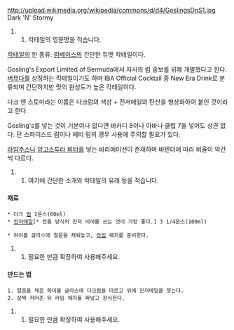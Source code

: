 http://upload.wikimedia.org/wikipedia/commons/d/d4/GoslingsDnS1.jpg
Dark 'N' Stormy

## 칵테일의 영문명을 적습니다.
[[칵테일]]의 한 종류. [[럼]]베이스의 간단한 듀엣 칵테일이다.

Gosling's Export Limited of Bermuda에서 자사의 럼 홍보를 위해 개발했다고 한다. [[버뮤다]]를 상징하는 칵테일이기도 하며 IBA Official Cocktail 중 New Era Drink로 분류되며 간단하지만 맛의 완성도가 높은 칵테일이다.

다크 앤 스토미라는 이름은 다크럼의 색상 + 진저에일의 탄산을 형상화하여 붙인 것이라고 한다.

Gosling's를 넣는 것이 기본이나 없다면 바카디 8이나 아바나 클럽 7을 넣어도 상관 없다. 단 스파이스드 럼이나 헤비 럼의 경우 사용에 주의할 필요가 있다.

[[라임]]주스나 [[앙고스투라 비터]]를 넣는 바리에이션이 존재하며 바텐더에 따라 비율이 약간씩 다르다.

## 여기에 간단한 소개와 칵테일의 유래 등을 적습니다.
==== 재료 ====
 * 다크 [[럼]] 2온스(60ml)
 * [[진저에일]][* 전통 방식의 진저 비어를 쓰는 것이 가장 좋다.] 3 1/4온스(100ml)

 * 하이볼 글라스에 얼음을 채워놓고, [[라임]] 웨지를 준비한다.
## 필요한 만큼 확장하여 사용해주세요.
==== 만드는 법 ====
 1. 얼음을 채운 하이볼 글라스에 다크럼을 따르고 위에 진저에일을 붓는다.
 2. 살짝 저어준 뒤 라임 웨지를 짜넣고 장식한다.
## 필요한 만큼 확장하여 사용해주세요.

